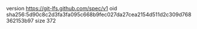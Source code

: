 version https://git-lfs.github.com/spec/v1
oid sha256:5d90c8c2d3fa3fa095c668b9fec027da27cea2154d511d2c309d768362153b97
size 372
